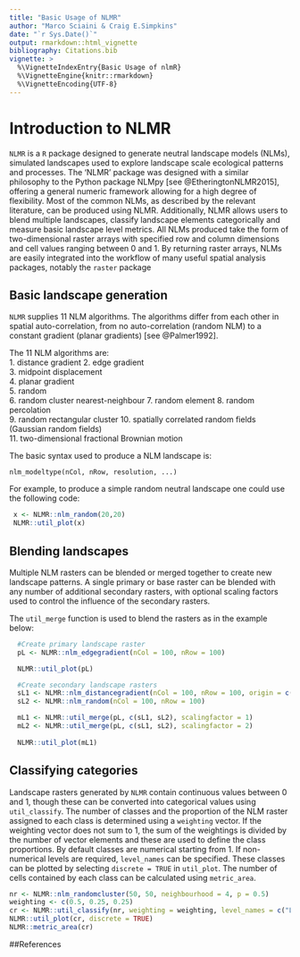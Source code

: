 ```yaml
---
title: "Basic Usage of NLMR"
author: "Marco Sciaini & Craig E.Simpkins"
date: "`r Sys.Date()`"
output: rmarkdown::html_vignette
bibliography: Citations.bib
vignette: >
  %\VignetteIndexEntry{Basic Usage of nlmR}
  %\VignetteEngine{knitr::rmarkdown}
  %\VignetteEncoding{UTF-8}
---
```


# Introduction to NLMR

`NLMR` is a `R` package designed to generate neutral landscape models (NLMs), simulated landscapes used to explore landscape scale ecological patterns and processes. The 'NLMR' package was designed with a similar philosophy to the Python package NLMpy [see @EtheringtonNLMR2015], offering a general numeric framework allowing for a high degree of flexibility. Most of the common NLMs, as described by the relevant literature, can be produced using NLMR. Additionally, NLMR allows users to blend multiple landscapes, classify landscape elements categorically and measure basic landscape level metrics. All NLMs produced take the form of two-dimensional raster arrays with specified row and column dimensions and cell values ranging between 0 and 1. By returning raster arrays, NLMs are easily integrated into the workflow of many useful spatial analysis packages, notably the `raster` package

## Basic landscape generation

`NLMR` supplies 11 NLM algorithms. The algorithms differ from each other in spatial auto-correlation, from no auto-correlation (random NLM) to a constant gradient (planar gradients) [see @Palmer1992].  

The 11 NLM algorithms are:  
  1. distance gradient
  2. edge gradient  
  3. midpoint displacement  
  4. planar gradient  
  5. random  
  6. random cluster nearest-neighbour 
  7. random element 
  8. random percolation  
  9. random rectangular cluster 
  10. spatially correlated random fields (Gaussian random fields)  
  11. two-dimensional fractional Brownian motion  
  
The basic syntax used to produce a NLM landscape is:
```
nlm_modeltype(nCol, nRow, resolution, ...)
```
    
For example, to produce a simple random neutral landscape one could use the following code:

```r
 x <- NLMR::nlm_random(20,20)
 NLMR::util_plot(x)
```



## Blending landscapes

Multiple NLM rasters can be blended or merged together to create new landscape patterns. A single primary or base raster can be blended with any number of additional secondary rasters, with optional scaling factors used to control the influence of the secondary rasters.  

The `util_merge` function is used to blend the rasters as in the example below:

```r
  #Create primary landscape raster
  pL <- NLMR::nlm_edgegradient(nCol = 100, nRow = 100)

  NLMR::util_plot(pL)

  #Create secondary landscape rasters
  sL1 <- NLMR::nlm_distancegradient(nCol = 100, nRow = 100, origin = c(10, 10, 10, 10))
  sL2 <- NLMR::nlm_random(nCol = 100, nRow = 100)

  mL1 <- NLMR::util_merge(pL, c(sL1, sL2), scalingfactor = 1)
  mL2 <- NLMR::util_merge(pL, c(sL1, sL2), scalingfactor = 2)
  
  NLMR::util_plot(mL1)
```

## Classifying categories

Landscape rasters generated by `NLMR` contain continuous values between 0 and 1, though these can be converted into categorical values using `util_classify`. The number of classes and the proportion of the NLM raster assigned to each class is determined using a `weighting` vector. If the weighting vector does not sum to 1, the sum of the weightings is divided by the number of vector elements and these are used to define the class proportions. By default classes are numerical starting from 1. If non-numerical levels are required, `level_names` can be specified. These classes can be plotted by selecting `discrete = TRUE` in `util_plot`. The number of cells contained by each class can be calculated using `metric_area`.

```r
nr <- NLMR::nlm_randomcluster(50, 50, neighbourhood = 4, p = 0.5)
weighting <- c(0.5, 0.25, 0.25)
cr <- NLMR::util_classify(nr, weighting = weighting, level_names = c("L1", "L2", "L3"))
NLMR::util_plot(cr, discrete = TRUE)
NLMR::metric_area(cr)
```


##References
